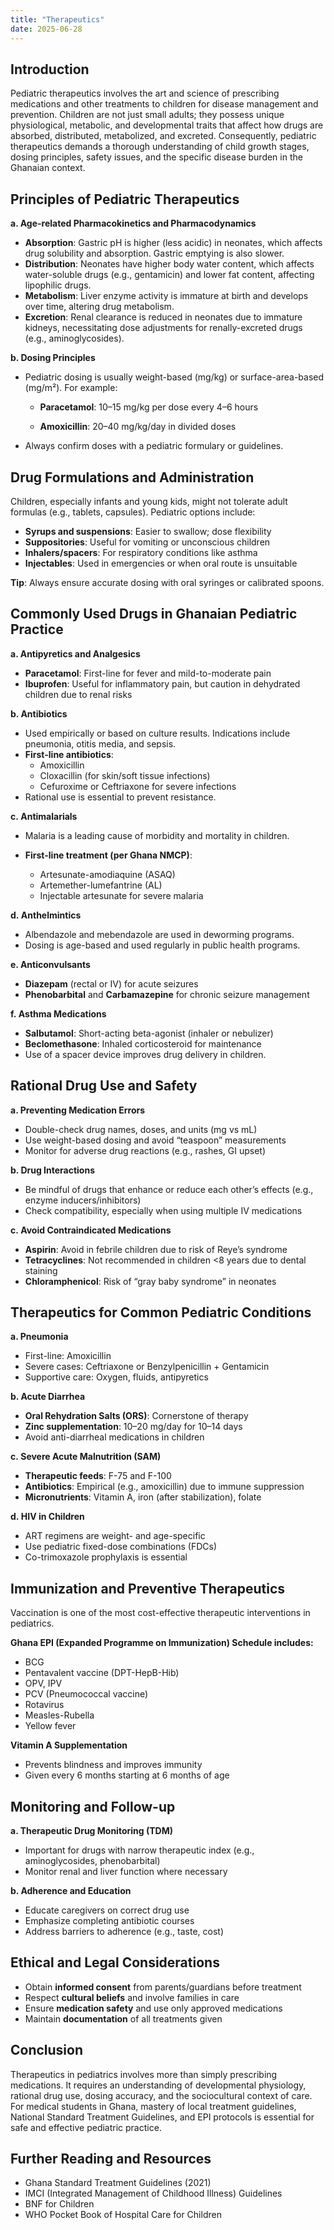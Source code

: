 ```yaml
---
title: "Therapeutics"
date: 2025-06-28
---
```


## Introduction

Pediatric therapeutics involves the art and science of prescribing medications and other treatments
to children for disease management and prevention. Children are not just small adults; they possess
unique physiological, metabolic, and developmental traits that affect how drugs are absorbed,
distributed, metabolized, and excreted. Consequently, pediatric therapeutics demands a thorough
understanding of child growth stages, dosing principles, safety issues, and the specific disease
burden in the Ghanaian context.

## Principles of Pediatric Therapeutics

**a. Age-related Pharmacokinetics and Pharmacodynamics**

-   **Absorption**: Gastric pH is higher (less acidic) in neonates, which affects drug solubility
    and absorption. Gastric emptying is also slower.
-   **Distribution**: Neonates have higher body water content, which affects water-soluble drugs
    (e.g., gentamicin) and lower fat content, affecting lipophilic drugs.
-   **Metabolism**: Liver enzyme activity is immature at birth and develops over time, altering drug
    metabolism.
-   **Excretion**: Renal clearance is reduced in neonates due to immature kidneys, necessitating
    dose adjustments for renally-excreted drugs (e.g., aminoglycosides).

**b. Dosing Principles**

-   Pediatric dosing is usually weight-based (mg/kg) or surface-area-based (mg/m²). For example:
    -   **Paracetamol**: 10–15 mg/kg per dose every 4–6 hours

    -   **Amoxicillin**: 20–40 mg/kg/day in divided doses
-   Always confirm doses with a pediatric formulary or guidelines.

## Drug Formulations and Administration

Children, especially infants and young kids, might not tolerate adult formulas (e.g., tablets,
capsules). Pediatric options include:

-   **Syrups and suspensions**: Easier to swallow; dose flexibility
-   **Suppositories**: Useful for vomiting or unconscious children
-   **Inhalers/spacers**: For respiratory conditions like asthma
-   **Injectables**: Used in emergencies or when oral route is unsuitable

**Tip**: Always ensure accurate dosing with oral syringes or calibrated spoons.

## Commonly Used Drugs in Ghanaian Pediatric Practice

**a. Antipyretics and Analgesics**

-   **Paracetamol**: First-line for fever and mild-to-moderate pain
-   **Ibuprofen**: Useful for inflammatory pain, but caution in dehydrated children due to renal
    risks

**b. Antibiotics**

-   Used empirically or based on culture results. Indications include pneumonia, otitis media, and
    sepsis.
-   **First-line antibiotics**:
    -   Amoxicillin
    -   Cloxacillin (for skin/soft tissue infections)
    -   Cefuroxime or Ceftriaxone for severe infections
-   Rational use is essential to prevent resistance.

**c. Antimalarials**

-   Malaria is a leading cause of morbidity and mortality in children.

-   **First-line treatment (per Ghana NMCP)**:

    -   Artesunate-amodiaquine (ASAQ)
    -   Artemether-lumefantrine (AL)
    -   Injectable artesunate for severe malaria

**d. Anthelmintics**

-   Albendazole and mebendazole are used in deworming programs.
-   Dosing is age-based and used regularly in public health programs.

**e. Anticonvulsants**

-   **Diazepam** (rectal or IV) for acute seizures
-   **Phenobarbital** and **Carbamazepine** for chronic seizure management

**f. Asthma Medications**

-   **Salbutamol**: Short-acting beta-agonist (inhaler or nebulizer)
-   **Beclomethasone**: Inhaled corticosteroid for maintenance
-   Use of a spacer device improves drug delivery in children.

## Rational Drug Use and Safety

**a. Preventing Medication Errors**

-   Double-check drug names, doses, and units (mg vs mL)
-   Use weight-based dosing and avoid "teaspoon" measurements
-   Monitor for adverse drug reactions (e.g., rashes, GI upset)

**b. Drug Interactions**

-   Be mindful of drugs that enhance or reduce each other’s effects (e.g., enzyme
    inducers/inhibitors)
-   Check compatibility, especially when using multiple IV medications

**c. Avoid Contraindicated Medications**

-   **Aspirin**: Avoid in febrile children due to risk of Reye's syndrome
-   **Tetracyclines**: Not recommended in children \<8 years due to dental staining
-   **Chloramphenicol**: Risk of "gray baby syndrome" in neonates

## Therapeutics for Common Pediatric Conditions

**a. Pneumonia**

-   First-line: Amoxicillin
-   Severe cases: Ceftriaxone or Benzylpenicillin + Gentamicin
-   Supportive care: Oxygen, fluids, antipyretics

**b. Acute Diarrhea**

-   **Oral Rehydration Salts (ORS)**: Cornerstone of therapy
-   **Zinc supplementation**: 10–20 mg/day for 10–14 days
-   Avoid anti-diarrheal medications in children

**c. Severe Acute Malnutrition (SAM)**

-   **Therapeutic feeds**: F-75 and F-100
-   **Antibiotics**: Empirical (e.g., amoxicillin) due to immune suppression
-   **Micronutrients**: Vitamin A, iron (after stabilization), folate

**d. HIV in Children**

-   ART regimens are weight- and age-specific
-   Use pediatric fixed-dose combinations (FDCs)
-   Co-trimoxazole prophylaxis is essential

## Immunization and Preventive Therapeutics

Vaccination is one of the most cost-effective therapeutic interventions in pediatrics.

**Ghana EPI (Expanded Programme on Immunization) Schedule includes:**

-   BCG
-   Pentavalent vaccine (DPT-HepB-Hib)
-   OPV, IPV
-   PCV (Pneumococcal vaccine)
-   Rotavirus
-   Measles-Rubella
-   Yellow fever

**Vitamin A Supplementation**

-   Prevents blindness and improves immunity
-   Given every 6 months starting at 6 months of age

## Monitoring and Follow-up

**a. Therapeutic Drug Monitoring (TDM)**

-   Important for drugs with narrow therapeutic index (e.g., aminoglycosides, phenobarbital)
-   Monitor renal and liver function where necessary

**b. Adherence and Education**

-   Educate caregivers on correct drug use
-   Emphasize completing antibiotic courses
-   Address barriers to adherence (e.g., taste, cost)

## Ethical and Legal Considerations

-   Obtain **informed consent** from parents/guardians before treatment
-   Respect **cultural beliefs** and involve families in care
-   Ensure **medication safety** and use only approved medications
-   Maintain **documentation** of all treatments given

## Conclusion

Therapeutics in pediatrics involves more than simply prescribing medications. It requires an
understanding of developmental physiology, rational drug use, dosing accuracy, and the sociocultural
context of care. For medical students in Ghana, mastery of local treatment guidelines, National
Standard Treatment Guidelines, and EPI protocols is essential for safe and effective pediatric
practice.

## Further Reading and Resources

-   Ghana Standard Treatment Guidelines (2021)
-   IMCI (Integrated Management of Childhood Illness) Guidelines
-   BNF for Children
-   WHO Pocket Book of Hospital Care for Children
